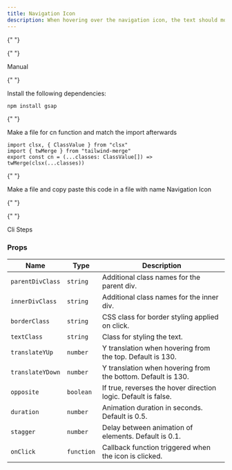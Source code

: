 ```yaml
---
title: Navigation Icon
description: When hovering over the navigation icon, the text should move upward or downward based on entry direction. Clicking the icon triggers an alert.
---
```


{" "}

<ComponentPreview
  name="navigation-icon-demo"
  className="[&_.preview>[data-orientation=vertical]]:sm:max-w-[70%]"
/>

  <Tabs defaultValue="manual">

{" "}

<TabsList>
  <TabsTrigger value="manual">Manual</TabsTrigger>
</TabsList>

  <TabsContent value="manual">

  <Steps>

{" "}

<Step>Install the following dependencies:</Step>

```bash
npm install gsap
```

{" "}

<Step>Make a file for cn function and match the import afterwards</Step>

```tsx
import clsx, { ClassValue } from "clsx"
import { twMerge } from "tailwind-merge"
export const cn = (...classes: ClassValue[]) => twMerge(clsx(...classes))
```

{" "}

<Step>
  Make a file and copy paste this code in a file with name Navigation Icon
</Step>

{" "}

<ComponentSource name="navigation-icon" />

  </Steps>

  </TabsContent>

  <TabsContent value="cli">

  <Steps>

{" "}

<Step>Cli Steps</Step>

  </Steps>

  </TabsContent>

  </Tabs>

### Props

| Name             | Type       | Description                                                    |
| ---------------- | ---------- | -------------------------------------------------------------- |
| `parentDivClass` | `string`   | Additional class names for the parent div.                     |
| `innerDivClass`  | `string`   | Additional class names for the inner div.                      |
| `borderClass`    | `string`   | CSS class for border styling applied on click.                 |
| `textClass`      | `string`   | Class for styling the text.                                    |
| `translateYUp`   | `number`   | Y translation when hovering from the top. Default is 130.      |
| `translateYDown` | `number`   | Y translation when hovering from the bottom. Default is 130.   |
| `opposite`       | `boolean`  | If true, reverses the hover direction logic. Default is false. |
| `duration`       | `number`   | Animation duration in seconds. Default is 0.5.                 |
| `stagger`        | `number`   | Delay between animation of elements. Default is 0.1.           |
| `onClick`        | `function` | Callback function triggered when the icon is clicked.          |
